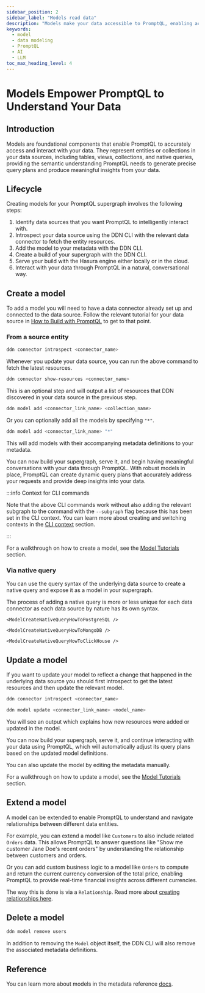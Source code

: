 ```yaml
---
sidebar_position: 2
sidebar_label: "Models read data"
description: "Models make your data accessible to PromptQL, enabling accurate data interactions and insights."
keywords:
  - model
  - data modeling
  - PromptQL
  - AI
  - LLM
toc_max_heading_level: 4
---
```





# Models Empower PromptQL to Understand Your Data

## Introduction

Models are foundational components that enable PromptQL to accurately access and interact with your data. They represent
entities or collections in your data sources, including tables, views, collections, and native queries, providing the
semantic understanding PromptQL needs to generate precise query plans and produce meaningful insights from your data.

## Lifecycle

Creating models for your PromptQL supergraph involves the following steps:

1. Identify data sources that you want PromptQL to intelligently interact with.
2. Introspect your data source using the DDN CLI with the relevant data connector to fetch the entity resources.
3. Add the model to your metadata with the DDN CLI.
4. Create a build of your supergraph with the DDN CLI.
5. Serve your build with the Hasura engine either locally or in the cloud.
6. Interact with your data through PromptQL in a natural, conversational way.

<Thumbnail src="/img/data-modeling/ddn-cli-process.png" alt="Data modeling lifecycle" />

## Create a model

To add a model you will need to have a data connector already set up and connected to the data source. Follow the
relevant tutorial for your data source in [How to Build with PromptQL](/how-to-build-with-promptql/overview.mdx) to get
to that point.

### From a source entity

```bash title="Introspect your data source:"
ddn connector introspect <connector_name>
```

Whenever you update your data source, you can run the above command to fetch the latest resources.

```bash title="Show the resources discovered from your data source:"
ddn connector show-resources <connector_name>
```

This is an optional step and will output a list of resources that DDN discovered in your data source in the previous
step.

```bash
ddn model add <connector_link_name> <collection_name>
```

Or you can optionally add all the models by specifying `"*"`.

```bash
ddn model add <connector_link_name> "*"
```

This will add models with their accompanying metadata definitions to your metadata.

You can now build your supergraph, serve it, and begin having meaningful conversations with your data through PromptQL.
With robust models in place, PromptQL can create dynamic query plans that accurately address your requests and provide
deep insights into your data.

:::info Context for CLI commands

Note that the above CLI commands work without also adding the relevant subgraph to the command with the `--subgraph`
flag because this has been set in the CLI context. You can learn more about creating and switching contexts in the
[CLI context](/reference/cli/commands/ddn_context.mdx) section.

:::

For a walkthrough on how to create a model, see the [Model Tutorials](#model-tutorials) section.

### Via native query

You can use the query syntax of the underlying data source to create a native query and expose it as a model in your
supergraph.

The process of adding a native query is more or less unique for each data connector as each data source by nature has
its own syntax.

<Tabs groupId="source-preference" className="api-tabs">
  <TabItem value="PostgreSQL" label="PostgreSQL">

    <ModelCreateNativeQueryHowToPostgreSQL />

  </TabItem>
  <TabItem value="MongoDB" label="MongoDB">

    <ModelCreateNativeQueryHowToMongoDB />

  </TabItem>
  <TabItem value="ClickHouse" label="ClickHouse">

    <ModelCreateNativeQueryHowToClickHouse />

  </TabItem>
</Tabs>

## Update a model

If you want to update your model to reflect a change that happened in the underlying data source you should first
introspect to get the latest resources and then update the relevant model.

```bash title="Introspect your data source:"
ddn connector introspect <connector_name>
```

```bash title="Then, update your existing model:"
ddn model update <connector_link_name> <model_name>
```

You will see an output which explains how new resources were added or updated in the model.

You can now build your supergraph, serve it, and continue interacting with your data using PromptQL, which will
automatically adjust its query plans based on the updated model definitions.

You can also update the model by editing the metadata manually.

For a walkthrough on how to update a model, see the [Model Tutorials](#model-tutorials) section.

## Extend a model

A model can be extended to enable PromptQL to understand and navigate relationships between different data entities.

For example, you can extend a model like `Customers` to also include related `Orders` data. This allows PromptQL to
answer questions like "Show me customer Jane Doe's recent orders" by understanding the relationship between customers
and orders.

Or you can add custom business logic to a model like `Orders` to compute and return the current currency conversion of
the total price, enabling PromptQL to provide real-time financial insights across different currencies.

The way this is done is via a `Relationship`. Read more about
[creating relationships here](/data-modeling/relationship.mdx).

## Delete a model

```bash title="If you no longer need a model, you can delete it:"
ddn model remove users
```

In addition to removing the `Model` object itself, the DDN CLI will also remove the associated metadata definitions.

## Reference

You can learn more about models in the metadata reference [docs](/reference/metadata-reference/models.mdx).

